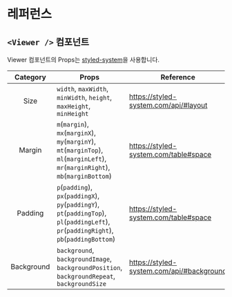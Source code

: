 # 레퍼런스

## `<Viewer />` 컴포넌트

Viewer 컴포넌트의 Props는 [styled-system](https://styled-system.com/)을 사용합니다.

| Category | Props | Reference |
| :------: | ----- | --------- |
| Size | `width`, `maxWidth`, `minWidth`, `height`, `maxHeight`, `minHeight` | https://styled-system.com/api/#layout |
| Margin | `m`(`margin`), `mx`(`marginX`), `my`(`marginY`), `mt`(`marginTop`), `ml`(`marginLeft`), `mr`(`marginRight`), `mb`(`marginBottom`) | https://styled-system.com/table#space |
| Padding | `p`(`padding`), `px`(`paddingX`), `py`(`paddingY`), `pt`(`paddingTop`), `pl`(`paddingLeft`), `pr`(`paddingRight`), `pb`(`paddingBottom`) | https://styled-system.com/table#space |
| Background | `background`, `backgroundImage`, `backgroundPosition`, `backgroundRepeat`, `backgroundSize` | https://styled-system.com/api/#background |
